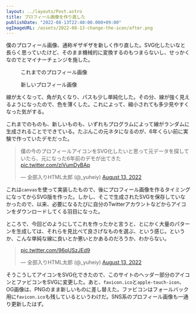 ```yaml
---
layout: ../layouts/Post.astro
title: プロフィール画像を作り直した
publishDate: "2022-08-13T22:40:00.000+09:00"
ogImageURL: /assets/2022-08-13-change-the-icon/after.png
---
```



僕のプロフィール画像、通称ギザギザを新しく作り直した。SVG化したいなと長らく思っていたけど、そのまま機械的に変換するのもつまらないし、せっかくなのでとマイナーチェンジを施した。

<figure>
	<Image
		class="w-64"
		src={import("../assets/2022-08-13-change-the-icon/before.png")}
		alt=""
	/>
	<figcaption>これまでのプロフィール画像</figcaption>
</figure>

<figure>
	<Image
		class="w-64"
		src={import("../assets/2022-08-13-change-the-icon/after.png")}
		alt=""
	/>
	<figcaption>新しいプロフィール画像</figcaption>
</figure>

線が太くなって、角が丸くなり、パスも少し単純化した。その分、線が強く見えるようになったので、色を薄くした。これによって、縮小されても多少見やすくなった気がする。

これまでのものも、新しいものも、いずれもプログラムによって線がランダムに生成されることでできている。たぶんこの元ネタになるのが、6年くらい前に実験で作っていたデモだった。

<blockquote class="twitter-tweet"><p lang="ja" dir="ltr">僕の今のプロフィールアイコンをSVG化したいと思って元データを探していたら、元になった6年前のデモが出てきた <a href="https://t.co/ziVumDyBAp">pic.twitter.com/ziVumDyBAp</a></p>&mdash; 全部入りHTML太郎 (@_yuheiy) <a href="https://twitter.com/_yuheiy/status/1558387257186590720?ref_src=twsrc%5Etfw">August 13, 2022</a></blockquote> <script async src="https://platform.twitter.com/widgets.js" charset="utf-8"></script>

これは`canvas`を使って実装したもので、後にプロフィール画像を作るタイミングになってからSVG版を作った。しかし、そこで生成されたSVGを保存していなかったので、以来、必要になるたびに自分のTwitterアカウントなどからアイコンをダウンロードしてくる羽目になった。

ところで、今回どのようにしてこれを作ったかと言うと、とにかく大量のパターンを生成しては、それらを見比べて良さげなものを選ぶ、という感じ。というか、こんな単純な線に良いとか悪いとかあるのだろうか、わからない。

<blockquote class="twitter-tweet"><p lang="zxx" dir="ltr"><a href="https://t.co/96qUSzJEd9">pic.twitter.com/96qUSzJEd9</a></p>&mdash; 全部入りHTML太郎 (@_yuheiy) <a href="https://twitter.com/_yuheiy/status/1558405235328286720?ref_src=twsrc%5Etfw">August 13, 2022</a></blockquote> <script async src="https://platform.twitter.com/widgets.js" charset="utf-8"></script>

そうこうしてアイコンをSVG化できたので、このサイトのヘッダー部分のアイコンとファビコンをSVGに変更した。あと、`favicon.ico`と`apple-touch-icon`、OG画像は、PNGのまま新しいものに差し替えた。ファビコンはフォールバック用に`favicon.ico`も残しているというわけだ。SNS系のプロフィール画像も一通り更新したはず。
